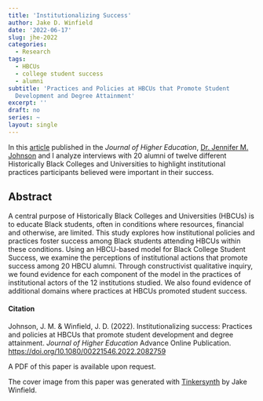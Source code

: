 ```yaml
---
title: 'Institutionalizing Success'
author: Jake D. Winfield
date: '2022-06-17'
slug: jhe-2022
categories:
  - Research
tags:
  - HBCUs
  - college student success
  - alumni
subtitle: 'Practices and Policies at HBCUs that Promote Student
  Development and Degree Attainment'
excerpt: ''
draft: no
series: ~
layout: single
---
```

In this [article](https://doi.org/10.1080/00221546.2022.2082759) published in the *Journal of Higher Education*, [Dr. Jennifer M. Johnson](https://www.jmjohnsonphd.com) and I analyze interviews with 20 alumni of twelve different Historically Black Colleges and Universities to highlight institutional practices participants believed were important in their success.  

## Abstract
A central purpose of Historically Black Colleges and Universities (HBCUs) is to educate Black students, often in conditions where resources, financial and otherwise, are limited. This study explores how institutional policies and practices foster success among Black students attending HBCUs within these conditions. Using an HBCU-based model for Black College Student Success, we examine the perceptions of institutional actions that promote success among 20 HBCU alumni. Through constructivist qualitative inquiry, we found evidence for each component of the model in the practices of institutional actors of the 12 institutions studied. We also found evidence of additional domains where practices at HBCUs promoted student success.

#### Citation
Johnson, J. M. & Winfield, J. D. (2022). Institutionalizing success: Practices and policies at HBCUs that promote student development and degree attainment. *Journal of Higher Education* Advance Online Publication. [https://doi.org/10.1080/00221546.2022.2082759]()

A PDF of this paper is available upon request.

The cover image from this paper was generated with [Tinkersynth](https://tinkersynth.com/) by Jake Winfield.
